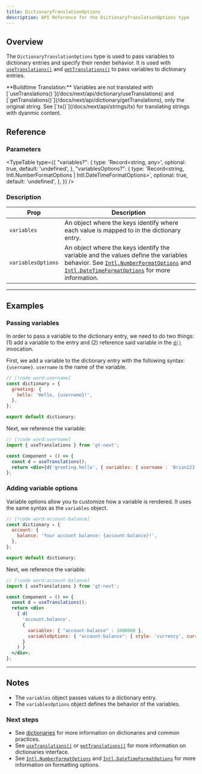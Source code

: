```yaml
---
title: DictionaryTranslationOptions
description: API Reference for the DictionaryTranslationOptions type
---
```


## Overview

The `DictionaryTranslationOptions` type is used to pass variables to dictionary entries and specify their render behavior.
It is used with [`useTranslations()`](/docs/next/api/dictionary/useTranslations) and [`getTranslations()`](/docs/next/api/dictionary/getTranslations) to pass variables to dictionary entries.


<Callout>
**Buildtime Translation:**
Variables are not translated with [`useTranslations()`](/docs/next/api/dictionary/useTranslations) and [`getTranslations()`](/docs/next/api/dictionary/getTranslations), only the original string.
See [`tx()`](/docs/next/api/strings/tx) for translating strings with dyanmic content.
</Callout>


## Reference


### Parameters

<TypeTable
  type={{
    "variables?": {
        type: 'Record<string, any>',
        optional: true,
        default: 'undefined',
    },
    "variablesOptions?": {
        type: 'Record<string, Intl.NumberFormatOptions | Intl.DateTimeFormatOptions>',
        optional: true,
        default: 'undefined',
    },
  }}
/>

### Description

| Prop | Description |
| ---- | ----------- |
| `variables` | An object where the keys identify where each value is mapped to in the dictionary entry.|
| `variablesOptions` | An object where the keys identify the variable and the values define the variables behavior. See [`Intl.NumberFormatOptions`](https://developer.mozilla.org/en-US/docs/Web/JavaScript/Reference/Global_Objects/Intl/NumberFormat) and [`Intl.DateTimeFormatOptions`](https://developer.mozilla.org/en-US/docs/Web/JavaScript/Reference/Global_Objects/Intl/DateTimeFormat) for more information. |


---

## Examples

### Passing variables

In order to pass a variable to the dictionary entry, we need to do two things: (1) add a variable to the entry and (2) reference said variable in the [`d()`](/docs/next/api/dictionary/useGT) invocation.

First, we add a variable to the dictionary entry with the following syntax: `{username}`.
`username` is the name of the variable.
```jsx title="dictionary.ts"
// [!code word:username]
const dictionary = {
  greeting: {
    hello: 'Hello, {username}!',
  },
};

export default dictionary;
```

Next, we reference the variable:
```jsx title="Component.tsx"
// [!code word:username]
import { useTranslations } from 'gt-next';

const Component = () => {
  const d = useTranslations();
  return <div>{d('greeting.hello', { variables: { username : 'Brian123' } })}</div>;
};
```

### Adding variable options

Variable options allow you to customize how a variable is rendered.
It uses the same syntax as the `variables` object.

```jsx title="dictionary.ts"
// [!code word:account-balance]
const dictionary = {
  account: {
    balance: 'Your account balance: {account-balance}!',
  },
};

export default dictionary;
```

Next, we reference the variable:
```jsx title="Component.tsx"
// [!code word:account-balance]
import { useTranslations } from 'gt-next';

const Component = () => {
  const d = useTranslations();
  return <div>
    { d(
      'account.balance',
      {
        variables: { "account-balance" : 1000000 },
        variableOptions: { "account-balance": { style: 'currency', currency: 'USD' } }
      }
    ) }
  </div>;
};
```



---

## Notes
 * The `variables` object passes values to a dictionary entry.
 * The `variablesOptions` object defines the behavior of the variables.

### Next steps
 * See [dictionaries](/docs/next/guides/dictionaries) for more information on dictionaries and common practices.
 * See [`useTranslations()`](/docs/next/api/dictionary/useTranslations) or [`getTranslations()`](/docs/next/api/dictionary/getTranslations) for more information on dictionaries interface.
 * See [`Intl.NumberFormatOptions`](https://developer.mozilla.org/en-US/docs/Web/JavaScript/Reference/Global_Objects/Intl/NumberFormat) and [`Intl.DateTimeFormatOptions`](https://developer.mozilla.org/en-US/docs/Web/JavaScript/Reference/Global_Objects/Intl/DateTimeFormat) for more information on formatting options.
